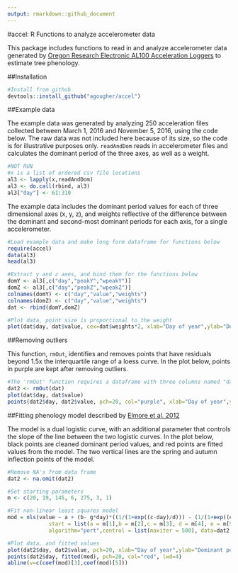 ```yaml
---
output: rmarkdown::github_document
---
```


#accel: R Functions to analyze accelerometer data

This package includes functions to read in and analyze accelerometer data generated by [Oregon Research Electronic AL100 Acceleration Loggers](https://sites.google.com/site/oregonresearchelectronics/home) to estimate tree phenology.

##Installation
```r
#Install from github
devtools::install_github("agougher/accel")
```

##Example data

The example data was generated by analyzing 250 acceleration files collected between March 1, 2016 and November 5, 2016, using the code below. The raw data was not included here because of its size, so the code is for illustrative purposes only. `readAndDom` reads in accelerometer files and calculates the dominant period of the three axes, as well as a weight.  
```r
#NOT RUN
#x is a list of ordered csv file locations
al3 <- lapply(x,readAndDom)
al3 <- do.call(rbind, al3)
al3["day"] <- 61:310
```

The example data includes the dominant period values for each of three dimensional axes (x, y, z), and weights reflective of the difference between the dominant and second-most dominant periods for each axis, for a single accelerometer.
```r
#Load example data and make long form dataframe for functions below
require(accel) 
data(al3)
head(al3)

#Extract y and z axes, and bind them for the functions below
domY <- al3[,c("day","peakY","wpeakY")]
domZ <- al3[,c("day","peakZ","wpeakZ")]
colnames(domY) <- c("day","value","weights")
colnames(domZ) <- c("day","value","weights")
dat <- rbind(domY,domZ)

#Plot data, point size is proportional to the weight
plot(dat$day, dat$value, cex=dat$weights*2, xlab="Day of year",ylab="Dominant period")
```

##Removing outliers

This function, `rmOut`, identifies and removes points that have residuals beyond 1.5x the interquartile range of a loess curve. In the plot below, points in purple are kept after removing outliers.
```r
#The 'rmOut' function requires a dataframe with three columns named "day","value", and "weights"
dat2 <- rmOut(dat)
plot(dat$day, dat$value)
points(dat2$day, dat2$value, pch=20, col="purple", xlab="Day of year",ylab="Dominant period")
```

##Fitting phenology model described by [Elmore et al. 2012](http://onlinelibrary.wiley.com/doi/10.1111/j.1365-2486.2011.02521.x/full)

The model is a dual logistic curve, with an additional parameter that controls the slope of the line between the two logistic curves. In the plot below, black points are cleaned dominant period values, and red points are fitted values from the model. The two vertical lines are the spring and autumn inflection points of the model.

```r
#Remove NA's from data frame
dat2 <- na.omit(dat2)

#Set starting parameters
m <- c(20, 19, 145, 6, 275, 3, 1)

#Fit non-linear least squares model
mod = nls(value ~ a + (b- g*day)*((1/(1+exp((c-day)/d))) - (1/(1+exp((e-day)/f)))), 
             start = list(a = m[1],b = m[2],c = m[3], d = m[4], e = m[5], f = m[6], g = m[7] ), 
             algorithm="port",control = list(maxiter = 500), data=dat2, weights=dat2$weights^2)

#Plot data, and fitted values
plot(dat2$day, dat2$value, pch=20, xlab="Day of year",ylab="Dominant period")
points(dat2$day, fitted(mod), pch=20, col="red", lwd=4)
abline(v=c(coef(mod)[3],coef(mod)[5]))
```
